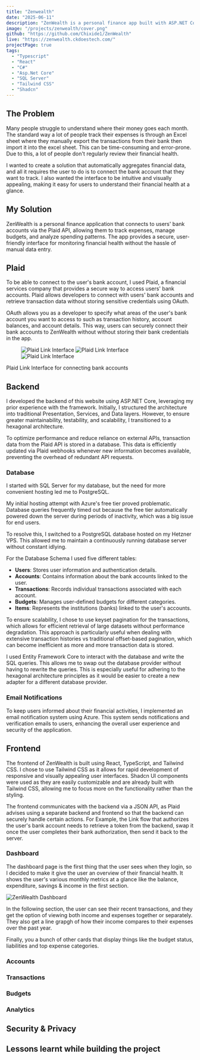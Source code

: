 ```yaml
---
title: "Zenwealth"
date: "2025-06-11"
description: "ZenWealth is a personal finance app built with ASP.NET Core and React. It connects to banks via Plaid to track expenses, manage budgets, and analyze spending. The linked app uses test data, viewable by adding an account with any username and password."
image: "/projects/zenwealth/cover.png"
github: "https://github.com/Chixide1/ZenWealth"
live: "https://zenwealth.ckdoestech.com/"
projectPage: true
tags:
  - "Typescript"
  - "React"
  - "C#"
  - "Asp.Net Core"
  - "SQL Server"
  - "Tailwind CSS"
  - "Shadcn"
---
```



## The Problem
Many people struggle to understand where their money goes each month. The standard way a lot of people track their expenses is through an Excel sheet where they manually export the transactions from their bank then import it into the excel sheet. This can be time-consuming and error-prone. Due to this, a lot of people don't regularly review their financial health.

I wanted to create a solution that automatically aggregates financial data, and all it requires the user to do is to connect the bank account that they want to track. I also wanted the interface to be intuitive and visually appealing, making it easy for users to understand their financial health at a glance.

<FigImage src="/projects/zenwealth/excel.png" alt="A Standard Excel Budget Template" />

## My Solution
ZenWealth is a personal finance application that connects to users' bank accounts via the Plaid API, allowing them to track expenses, manage budgets, and analyze spending patterns. The app provides a secure, user-friendly interface for monitoring financial health without the hassle of manual data entry.

## Plaid
To be able to connect to the user's bank account, I used Plaid, a financial services company that provides a secure way to access users' bank accounts. Plaid allows developers to connect with users' bank accounts and retrieve transaction data without storing sensitive credentials using OAuth.

OAuth allows you as a developer to specify what areas of the user's bank account you want to access to such as transaction history, account balances, and account details. This way, users can securely connect their bank accounts to ZenWealth without without storing their bank credentials in the app.

<div className="w-full">
  <figure className="flex justify-center gap-2 mb-0 flex-wrap">
    <Image
      src="/projects/zenwealth/plaid-link.png"
      alt="Plaid Link Interface"
      className="rounded-lg shadow-lg w-[180px] sm:flex-1 sm:max-w-[360px] h-auto"
      title="Plaid Link Interface for connecting bank accounts"
      loading="lazy"
      width={360}
      height={608}
    />
    <Image
      src="/projects/zenwealth/link-accounts.png"
      alt="Plaid Link Interface"
      className="rounded-lg shadow-lg w-[180px] sm:flex-1 sm:max-w-[360px] h-auto"
      title="Plaid Link Interface for connecting bank accounts"
      loading="lazy"
      width={360}
      height={608}
    />
    <Image
      src="/projects/zenwealth/link-login.png"
      alt="Plaid Link Interface"
      className="rounded-lg shadow-lg w-[180px] sm:flex-1 sm:max-w-[360px] h-auto"
      title="Plaid Link Interface for connecting bank accounts"
      loading="lazy"
      width={360}
      height={608}
    />
  </figure>
  <figcaption className="text-center text-sm text-secondary mt-2">Plaid Link Interface for connecting bank accounts</figcaption>
</div>

## Backend
I developed the backend of this website using ASP.NET Core, leveraging my prior experience with the framework. Initially, I structured the architecture into traditional Presentation, Services, and Data layers. However, to ensure greater maintainability, testability, and scalability, I transitioned to a hexagonal architecture.

<FigImage src="/projects/zenwealth/hexagonal-arch.svg" alt="Hexagonal Architecture" />

To optimize performance and reduce reliance on external APIs, transaction data from the Plaid API is stored in a database. This data is efficiently updated via Plaid webhooks whenever new information becomes available, preventing the overhead of redundant API requests.

### Database
I started with SQL Server for my database, but the need for more convenient hosting led me to PostgreSQL.

My initial hosting attempt with Azure's free tier proved problematic. Database queries frequently timed out because the free tier automatically powered down the server during periods of inactivity, which was a big issue for end users.

To resolve this, I switched to a PostgreSQL database hosted on my Hetzner VPS. This allowed me to maintain a continuously running database server without constant idlying.

For the Database Schema I used five different tables:
- **Users**: Stores user information and authentication details.
- **Accounts**: Contains information about the bank accounts linked to the user.
- **Transactions**: Records individual transactions associated with each account.
- **Budgets**: Manages user-defined budgets for different categories.
- **Items**: Represents the institutions (banks) linked to the user's accounts.

<FigImage src="/projects/zenwealth/db-tables.png" alt="Database Schema" />

To ensure scalability, I chose to use keyset pagination for the transactions, which allows for efficient retrieval of large datasets without performance degradation.
This approach is particularly useful when dealing with extensive transaction histories vs traditional offset-based pagination, which can become inefficient as more and more transaction data is stored.

I used Entity Framework Core to interact with the database and write the SQL queries. This allows me to swap out the database provider without having to rewrite the queries. This is especially useful for adhering to the hexagonal architecture principles as it would be easier to create a new adapter for a different database provider.

### Email Notifications
To keep users informed about their financial activities, I implemented an email notification system using Azure. This system sends notifications and verification emails to users, enhancing the overall user experience and security of the application.

## Frontend
The frontend of ZenWealth is built using React, TypeScript, and Tailwind CSS. I chose to use Tailwind CSS as it allows for rapid development of responsive and visually appealing user interfaces. Shadcn UI components were used as they are easily customizable and are already built with Tailwind CSS, allowing me to focus more on the functionality rather than the styling.

<FigImage src="/projects/zenwealth/shadcn.png" alt="Shadcn Components" />

The frontend communicates with the backend via a JSON API, as Plaid advises using a separate backend and frontend so that the backend can securely handle certain actions. For Example, the Link flow that authorizes the user's bank account needs to retrieve a token from the backend, swap it once the user completes their bank authorization, then send it back to the server.

### Dashboard

The dashboard page is the first thing that the user sees when they login, so I decided to make it give the user an overview of their financial health. It shows the user's various monthly metrics at a glance like the balance, expenditure, savings & income in the first section.

![ZenWealth Dashboard](/projects/zenwealth/Dashboard.png)

In the following section, the user can see their recent transactions, and they get the option of viewing both income and expenses together or separately. They also get a line grapgh of how their income compares to their expenses over the past year.

Finally, you a bunch of other cards that display things like the budget status, liabilities and top expense categories.

### Accounts

### Transactions

### Budgets

### Analytics

## Security & Privacy

## Lessons learnt while building the project 